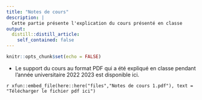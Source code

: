 ```yaml
---
title: "Notes de cours"
description: |
  Cette partie présente l'explication du cours présenté en classe 
output:
  distill::distill_article:
    self_contained: false
---
```



```r
knitr::opts_chunk$set(echo = FALSE)
```
- Le support du cours au format PDF qui a été expliqué en classe pendant l'année universitaire 2022 2023 est disponible ici.


<div class="contributor_org">

`r xfun::embed_file(here::here("files","Notes de cours 1.pdf"), text = "Télécharger le fichier pdf ici")`
</div>

